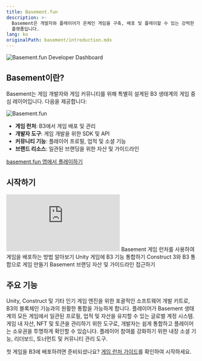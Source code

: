 ```yaml
---
title: Basement.fun
description: >-
  Basement은 개발자와 플레이어가 온체인 게임을 구축, 배포 및 플레이할 수 있는 강력한 도구를 제공하는 B3의 소비자 게임
  플랫폼입니다.
lang: ko
originalPath: basement/introduction.mdx
---
```

<img src="/images/bsmnt-game-devs-banner.jpg" alt="Basement.fun Developer Dashboard" className="w-full aspect-video rounded-3xl" />

## Basement이란?
Basement는 게임 개발자와 게임 커뮤니티를 위해 특별히 설계된 B3 생태계의 게임 중심 레이어입니다. 다음을 제공합니다:

<img src="/images/bsmnt-logo.svg" alt="Basement.fun" className="w-32" />

- **게임 런처**: B3에서 게임 배포 및 관리
- **개발자 도구**: 게임 개발을 위한 SDK 및 API
- **커뮤니티 기능**: 플레이어 프로필, 업적 및 소셜 기능
- **브랜드 리소스**: 일관된 브랜딩을 위한 자산 및 가이드라인

<Note>
  <a href="https://basement.fun">
    basement.fun 앱에서 플레이하기
  </a>
</Note>

## 시작하기

 <iframe
   className="w-full aspect-video rounded-xl mb-6"
    src="https://customer-gg6qs7nm5ue94t64.cloudflarestream.com/ae9e7c0694dacb8d602309c381fce796/iframe?poster=https%3A%2F%2Fcustomer-gg6qs7nm5ue94t64.cloudflarestream.com%2Fae9e7c0694dacb8d602309c381fce796%2Fthumbnails%2Fthumbnail.jpg%3Ftime%3D%26height%3D600"
    title="Basement.fun Developer Dashboard"
    frameBorder="0"
  allow="accelerometer; autoplay; clipboard-write; encrypted-media; gyroscope; picture-in-picture"
  allowFullScreen
  ></iframe>

<CardGroup cols={2}>
<Card title="게임 런처 가이드" icon="rocket" href="/basement/game-launcher">
  Basement 게임 런처를 사용하여 게임을 배포하는 방법 알아보기
</Card>

<Card title="Unity 가이드" icon="unity" href="/basement/unity-guide">
  Unity 게임에 B3 기능 통합하기
</Card>

<Card title="Construct 가이드" icon="gamepad" href="/basement/construct-guide">
  Construct 3와 B3 통합으로 게임 만들기
</Card>

<Card title="브랜드 키트" icon="palette" href="/basement/brand-kit">
  Basement 브랜딩 자산 및 가이드라인 접근하기
</Card>
</CardGroup>

## 주요 기능

<AccordionGroup>
<Accordion title="게임 개발 SDK">
Unity, Construct 및 기타 인기 게임 엔진을 위한 포괄적인 소프트웨어 개발 키트로, B3의 블록체인 기능과의 원활한 통합을 가능하게 합니다.
</Accordion>

<Accordion title="플레이어 신원 및 계정">
플레이어가 Basement 생태계의 모든 게임에서 일관된 프로필, 업적 및 자산을 유지할 수 있는 글로벌 계정 시스템.
</Accordion>

<Accordion title="자산 관리">
게임 내 자산, NFT 및 토큰을 관리하기 위한 도구로, 개발자는 쉽게 통합하고 플레이어는 소유권을 투명하게 확인할 수 있습니다.
</Accordion>

<Accordion title="커뮤니티 기능">
플레이어 참여를 강화하기 위한 내장 소셜 기능, 리더보드, 토너먼트 및 커뮤니티 관리 도구.
</Accordion>
</AccordionGroup>


첫 게임을 B3에 배포하려면 준비되셨나요? [게임 런처 가이드](/basement/game-launcher)를 확인하여 시작하세요.
